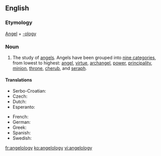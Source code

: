 ==English==
{{rfc-auto}}

===Etymology===
[[Angel]] + [[-ology]]

===Noun===
{{en-noun|angelologies|-}}

# The study of [[angel]]s.  Angels have been grouped into [[w:Christian angelic hierarchy|nine categories]], from lowest to highest: [[angel]], [[virtue]], [[archangel]], [[power]], [[principality]], [[minion]], [[throne]], [[cherub]], and [[seraph]].

====Translations====
{{trans-top|study of angels}}
* Serbo-Croatian: {{t|sh|angelologija|f}}
* Czech: {{t-|cs|angelologie}}
* Dutch: {{t+|nl|angelologie}}
* Esperanto: {{t-|eo|anĝelologio}}
{{trans-mid}}
* French: {{t+|fr|angélologie}}
* German: {{t+|de|Angelologie|f}}
* Greek: {{t+|el|αγγελολογία|f|tr=angelología|sc=Grek}}
* Spanish: {{t-|es|angelología|f}}
* Swedish: {{t-|sv|angelologi}}
{{trans-bottom}}

[[fr:angelology]]
[[ko:angelology]]
[[vi:angelology]]